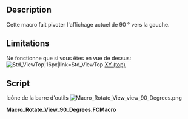 <languages/>
{{Macro/fr
|Name=Macro Rotate View by 90°
|Name/fr=Macro Rotate View by 90°
|Icon=Macro Rotate View view 90 Degrees.png
|Description=Cette macro fait pivoter l'affichage actuel de 90 ° vers la gauche. Ne fonctionne que si vous êtes en [[Std_ViewTop/fr|vue de dessus]].
|Author=Yorik
|Version=01.00
|Date=2010-11-17
|FCVersion=Toutes
|Download=[https://wiki.freecad.org/images/a/a0/Macro_Rotate_View_view_90_Degrees.png Icône de la barre d'outils]
|SeeAlso=[[Macro_Rotate_ViewAxonometric/fr|Macro Rotate ViewAxonometric]], [[Macro_Rotate_View_Free/fr|Macro Rotate View Free]]
}}

==Description==

Cette macro fait pivoter l'affichage actuel de 90 ° vers la gauche.

==Limitations==

Ne fonctionne que si vous êtes en vue de dessus: [[Image:View-top.svg|Std_ViewTop|16px|link=Std_ViewTop]] [[Std_ViewTop/fr|XY (top)]]

==Script==

Icône de la barre d'outils [[Image:Macro Rotate View view 90 Degrees.png]]

'''Macro_Rotate_View_90_Degrees.FCMacro'''

{{MacroCode|code=
import math
from pivy import coin
cam = Gui.ActiveDocument.ActiveView.getCameraNode()
rot = coin.SbRotation()
rot.setValue(coin.SbVec3f(0,0,1),math.pi/2)
nrot = cam.orientation.getValue() * rot
cam.orientation = nrot
}}


{{clear}}